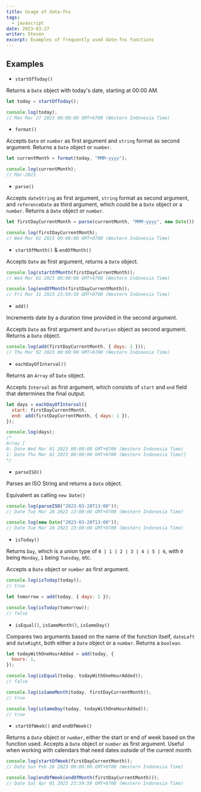 ```yaml
---
title: Usage of date-fns
tags:
  - javascript
date: 2023-03-27
writer: Steven
excerpt: Examples of frequently used date-fns functions
---
```


## Examples

- `startOfToday()`

Returns a `Date` object with today's date, starting at 00:00 AM.

```javascript
let today = startOfToday();

console.log(today);
// Mon Mar 27 2023 00:00:00 GMT+0700 (Western Indonesia Time)
```

- `format()`

Accepts `Date` or `number` as first argument and `string` format as second argument. Returns a `Date` object or `number`.

```javascript
let currentMonth = format(today, "MMM-yyyy");

console.log(currentMonth);
// Mar-2023
```

- `parse()`

Accepts `dateString` as first argument, `string` format as second argument, and `referenceDate` as third argument, which could be a `Date` object or a `number`. Returns a `Date` object or `number`.

```javascript
let firstDayCurrentMonth = parse(currentMonth, "MMM-yyyy", new Date());

console.log(firstDayCurrentMonth);
// Wed Mar 01 2023 00:00:00 GMT+0700 (Western Indonesia Time)
```

- `startOfMonth()` & `endOfMonth()`

Accepts `Date` as first argument, returns a `Date` object.

```javascript
console.log(startOfMonth(firstDayCurrentMonth));
// Wed Mar 01 2023 00:00:00 GMT+0700 (Western Indonesia Time)

console.log(endOfMonth(firstDayCurrentMonth));
// Fri Mar 31 2023 23:59:59 GMT+0700 (Western Indonesia Time)
```

- `add()`

Increments date by a duration time provided in the second argument.

Accepts `Date` as first argument and `Duration` object as second argument. Returns a `Date` object.

```javascript
console.log(add(firstDayCurrentMonth, { days: 1 }));
// Thu Mar 02 2023 00:00:00 GMT+0700 (Western Indonesia Time)
```

- `eachDayOfInterval()`

Returns an `Array` of `Date` object.

Accepts `Interval` as first argument, which consists of `start` and `end` field that determines the final output.

```javascript
let days = eachDayOfInterval({
  start: firstDayCurrentMonth,
  end: add(firstDayCurrentMonth, { days: 1 }),
});

console.log(days);
/* 
Array [
0: Date Wed Mar 01 2023 00:00:00 GMT+0700 (Western Indonesia Time)
1: Date Thu Mar 02 2023 00:00:00 GMT+0700 (Western Indonesia Time)] 
*/
```

- `parseISO()`

Parses an ISO String and returns a `Date` object.

Equivalent as calling `new Date()`

```javascript
console.log(parseISO("2023-03-28T13:00"));
// Date Tue Mar 28 2023 13:00:00 GMT+0700 (Western Indonesia Time)

console.log(new Date("2023-03-28T13:00"));
// Date Tue Mar 28 2023 13:00:00 GMT+0700 (Western Indonesia Time)
```

- `isToday()`

Returns `Day`, which is a union type of `0 | 1 | 2 | 3 | 4 | 5 | 6`, with `0` being `Monday`, `1` being `Tuesday`, etc.

Accepts a `Date` object or `number` as first argument.

```javascript
console.log(isToday(today));
// true

let tomorrow = add(today, { days: 1 });

console.log(isToday(tomorrow));
// false
```

- `isEqual()`, `isSameMonth()`, `isSameDay()`

Compares two arguments based on the name of the function itself, `dateLeft` and `dateRight`, both either a `Date` object or a `number`. Returns a `boolean`.

```javascript
let todayWithOneHourAdded = add(today, {
  hours: 1,
});

console.log(isEqual(today, todayWithOneHourAdded));
// false

console.log(isSameMonth(today, firstDayCurrentMonth));
// true

console.log(isSameDay(today, todayWithOneHourAdded));
// true
```

- `startOfWeek()` and `endOfWeek()`

Returns a `Date` object or `number`, either the start or end of week based on the function used. Accepts a `Date` object or `number` as first argument. Useful when working with calendars that need dates outside of the current month.

```javascript
console.log(startOfWeek(firstDayCurrentMonth));
// Date Sun Feb 26 2023 00:00:00 GMT+0700 (Western Indonesia Time)

console.log(endOfWeek(endOfMonth(firstDayCurrentMonth)));
// Date Sat Apr 01 2023 23:59:59 GMT+0700 (Western Indonesia Time)
```
